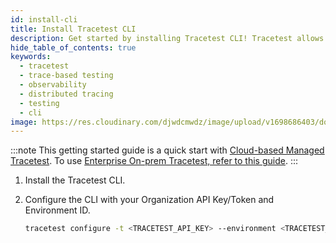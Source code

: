 ```yaml
---
id: install-cli
title: Install Tracetest CLI
description: Get started by installing Tracetest CLI! Tracetest allows you to quickly build integration and end-to-end tests, powered by your OpenTelemetry traces.
hide_table_of_contents: true
keywords:
  - tracetest
  - trace-based testing
  - observability
  - distributed tracing
  - testing
  - cli
image: https://res.cloudinary.com/djwdcmwdz/image/upload/v1698686403/docs/Blog_Thumbnail_14_rsvkmo.jpg
---
```



:::note
This getting started guide is a quick start with [Cloud-based Managed Tracetest](https://app.tracetest.io/). To use [Enterprise On-prem Tracetest, refer to this guide](/install/on-prem-helm).
:::

1. Install the Tracetest CLI.

    <GtagInstallCliTabs></GtagInstallCliTabs>

2. Configure the CLI with your Organization API Key/Token and Environment ID.

    ```bash title="Terminal"
    tracetest configure -t <TRACETEST_API_KEY> --environment <TRACETEST_ENVIRONMENT_ID>
    ```
